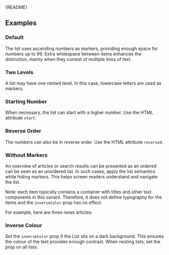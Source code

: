 
<Meta of={OrderedListStories} />

<Markdown>{README}</Markdown>

## Examples

### Default

The list uses ascending numbers as markers, providing enough space for numbers up to 99.
Extra whitespace between items enhances the distinction, mainly when they consist of multiple lines of text.

<Primary />

<Controls />

### Two Levels

A list may have one nested level.
In this case, lowercase letters are used as markers.

<Canvas of={OrderedListStories.TwoLevels} />

### Starting Number

When necessary, the list can start with a higher number.
Use the HTML attribute `start`.

<Canvas of={OrderedListStories.StartingNumber} />

### Reverse Order

The numbers can also be in reverse order.
Use the HTML attribute `reversed`.

<Canvas of={OrderedListStories.DescendingNumbers} />

### Without Markers

An overview of articles or search results can be presented as an ordered can be seen as an unordered list.
In such cases, apply the list semantics while hiding markers.
This helps screen readers understand and navigate the list.

Note: each item typically contains a container with titles and other text components in this variant.
Therefore, it does not define typography for the items and the `inverseColor` prop has no effect.

For example, here are three news articles:

<Canvas of={OrderedListStories.WithoutMarkers} />

### Inverse Colour

Set the `inverseColor` prop if the List sits on a dark background.
This ensures the colour of the text provides enough contrast.
When nesting lists, set the prop on all lists.

<Canvas of={OrderedListStories.InverseColor} />

